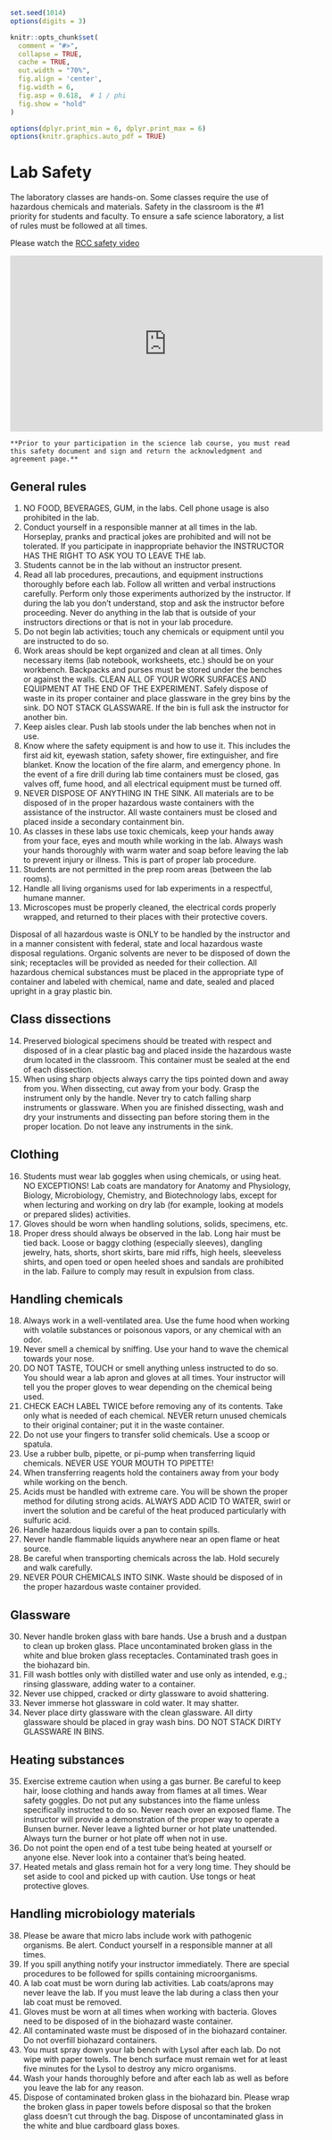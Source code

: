 ```r
set.seed(1014)
options(digits = 3)

knitr::opts_chunk$set(
  comment = "#>",
  collapse = TRUE,
  cache = TRUE,
  out.width = "70%",
  fig.align = 'center',
  fig.width = 6,
  fig.asp = 0.618,  # 1 / phi
  fig.show = "hold"
)

options(dplyr.print_min = 6, dplyr.print_max = 6)
options(knitr.graphics.auto_pdf = TRUE)
```
# Lab Safety
The laboratory classes are hands-on. Some classes require the use of hazardous chemicals and materials. Safety in the classroom is the #1 priority for students and faculty. To ensure a safe science laboratory, a list of rules must be followed at all times.

Please watch the [RCC safety video](https://youtu.be/Qb0MmQWh-vk)


<iframe width="560" height="315" src="https://www.youtube.com/embed/Qb0MmQWh-vk" frameborder="0" allow="accelerometer; autoplay; encrypted-media; gyroscope; picture-in-picture" allowfullscreen></iframe>


```block2
**Prior to your participation in the science lab course, you must read this safety document and sign and return the acknowledgment and agreement page.**
```

##  General rules
1. NO FOOD, BEVERAGES, GUM, in the labs.  Cell phone usage is also prohibited in the lab.
2. Conduct yourself in a responsible manner at all times in the lab. Horseplay, pranks and practical jokes are prohibited and will not be tolerated.  If you participate in inappropriate behavior the INSTRUCTOR HAS THE RIGHT TO ASK YOU TO LEAVE THE lab.
3. Students cannot be in the lab without an instructor present.
4. Read all lab procedures, precautions, and equipment instructions thoroughly before each lab.  Follow all written and verbal instructions carefully. Perform only those experiments authorized by the instructor. If during the lab you don't understand, stop and ask the instructor before proceeding. Never do anything in the lab that is outside of your instructors directions or that is not in your lab procedure.
5. Do not begin lab activities; touch any chemicals or equipment until you are instructed to do so.
6. Work areas should be kept organized and clean at all times. Only necessary items (lab notebook, worksheets, etc.) should be on your workbench. Backpacks and purses must be stored under the benches or against the walls. CLEAN ALL OF YOUR WORK SURFACES AND EQUIPMENT AT THE END OF THE EXPERIMENT. Safely dispose of waste in its proper container and place glassware in the grey bins by the sink. DO NOT STACK GLASSWARE. If the bin is full ask the instructor for another bin.
7. Keep aisles clear. Push lab stools under the lab benches when not in use.
8. Know where the safety equipment is and how to use it. This includes the first aid kit, eyewash station, safety shower, fire extinguisher, and fire blanket. Know the location of the fire alarm, and emergency phone.  In the event of a fire drill during lab time containers must be closed, gas valves off, fume hood, and all electrical equipment must be turned off.
9. NEVER DISPOSE OF ANYTHING IN THE SINK. All materials are to be disposed of in the proper hazardous waste containers with the assistance of the instructor. All waste containers must be closed and placed inside a secondary containment bin.
10. As classes in these labs use toxic chemicals, keep your hands away from your face, eyes and mouth while working in the lab. Always wash your hands thoroughly with warm water and soap before leaving the lab to prevent injury or illness. This is part of proper lab procedure.
11. Students are not permitted in the prep room areas (between the lab rooms).
12. Handle all living organisms used for lab experiments in a respectful, humane manner.
13. Microscopes must be properly cleaned, the electrical cords properly wrapped, and returned to their places with their protective covers.

Disposal of all hazardous waste is ONLY to be handled by the instructor and in a manner consistent with federal, state and local hazardous waste disposal regulations. Organic solvents are never to be disposed of down the sink; receptacles will be provided as needed for their collection. All hazardous chemical substances must be placed in the appropriate type of container and labeled with chemical, name and date, sealed and placed upright in a gray plastic bin.

## Class dissections
14. Preserved biological specimens should be treated with respect and disposed of in a clear plastic bag and placed inside the hazardous waste drum located in the classroom. This container must be sealed at the end of each dissection.
15. When using sharp objects always carry the tips pointed down and away from you. When dissecting, cut away from your body. Grasp the instrument only by the handle.  Never try to catch falling sharp instruments or glassware. When you are finished dissecting, wash and dry your instruments and dissecting pan before storing them in the proper location. Do not leave any instruments in the sink.

## Clothing
16. Students must wear lab goggles when using chemicals, or using heat. NO EXCEPTIONS! Lab coats are mandatory for Anatomy and Physiology, Biology, Microbiology, Chemistry, and Biotechnology labs, except for when lecturing and working on dry lab (for example, looking at models or prepared slides) activities.
17. Gloves should be worn when handling solutions, solids, specimens, etc.
18. Proper dress should always be observed in the lab. Long hair must be tied back. Loose or baggy clothing (especially sleeves), dangling jewelry, hats, shorts, short skirts, bare mid riffs, high heels, sleeveless shirts, and open toed or open heeled shoes and sandals are prohibited in the lab. Failure to comply may result in expulsion from class.

## Handling chemicals
18. Always work in a well-ventilated area. Use the fume hood when working with volatile substances or poisonous vapors, or any chemical with an odor.
19. Never smell a chemical by sniffing. Use your hand to wave the chemical towards your nose.
20. DO NOT TASTE, TOUCH or smell anything unless instructed to do so. You should wear a lab apron and gloves at all times. Your instructor will tell you the proper gloves to wear depending on the chemical being used.
21. CHECK EACH LABEL TWICE before removing any of its contents. Take only what is needed of each chemical. NEVER return unused chemicals to their original container; put it in the waste container.
22. Do not use your fingers to transfer solid chemicals. Use a scoop or spatula.
23. Use a rubber bulb, pipette, or pi-pump when transferring liquid chemicals. NEVER USE YOUR MOUTH TO PIPETTE!
24. When transferring reagents hold the containers away from your body while working on the bench.
25. Acids must be handled with extreme care. You will be shown the proper method for diluting strong acids. ALWAYS ADD ACID TO WATER, swirl or invert the solution and be careful of the heat produced particularly with sulfuric acid.
26. Handle hazardous liquids over a pan to contain spills.
27. Never handle flammable liquids anywhere near an open flame or heat source.
28. Be careful when transporting chemicals across the lab. Hold securely and walk carefully.
29. NEVER POUR CHEMICALS INTO SINK. Waste should be disposed of in the proper hazardous waste container provided.

## Glassware
30. Never handle broken glass with bare hands. Use a brush and a dustpan to clean up broken glass. Place uncontaminated broken glass in the white and blue broken glass receptacles. Contaminated trash goes in the biohazard bin.
31. Fill wash bottles only with distilled water and use only as intended, e.g.; rinsing glassware, adding water to a container.
32. Never use chipped, cracked or dirty glassware to avoid shattering.
33. Never immerse hot glassware in cold water. It may shatter.
34.  Never place dirty glassware with the clean glassware. All dirty glassware should be placed in gray wash bins. DO NOT STACK DIRTY GLASSWARE IN BINS.

## Heating substances
35. Exercise extreme caution when using a gas burner. Be careful to keep hair, loose clothing and hands away from flames at all times. Wear safety goggles.  Do not put any substances into the flame unless specifically instructed to do so. Never reach over an exposed flame. The instructor will provide a demonstration of the proper way to operate a Bunsen burner. Never leave a lighted burner or hot plate unattended. Always turn the burner or hot plate off when not in use.
36. Do not point the open end of a test tube being heated at yourself or anyone else. Never look into a container that's being heated.
37. Heated metals and glass remain hot for a very long time. They should be set aside to cool and picked up with caution. Use tongs or heat protective gloves.

## Handling microbiology materials
38. Please be aware that micro labs include work with pathogenic organisms. Be alert. Conduct yourself in a responsible manner at all times.
39. If you spill anything notify your instructor immediately. There are special procedures to be followed for spills containing microorganisms.
40. A lab coat must be worn during lab activities. Lab coats/aprons may never leave the lab. If you must leave the lab during a class then your lab coat must be removed.
41. Gloves must be worn at all times when working with bacteria. Gloves need to be disposed of in the biohazard waste container.
42. All contaminated waste must be disposed of in the biohazard container. Do not overfill biohazard containers.
43. You must spray down your lab bench with Lysol after each lab. Do not wipe with paper towels. The bench surface must remain wet for at least five minutes for the Lysol to destroy any micro organisms.
44. Wash your hands thoroughly before and after each lab as well as before you leave the lab for any reason.
45. Dispose of contaminated broken glass in the biohazard bin. Please wrap the broken glass in paper towels before disposal so that the broken glass doesn't cut through the bag. Dispose of uncontaminated glass in the white and blue cardboard glass boxes.
